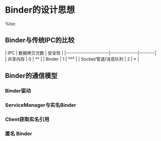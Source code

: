 = Binder的设计思想 =

%toc

== Binder与传统IPC的比较 ==
| IPC                  | 数据拷贝次数 | 安全性 |
|----------------------|--------------|--------|
| 共享内存             | 0            | **     |
| Binder               | 1            | ***    |
| Socket/管道/消息队列 | 2            | *      |

== Binder的通信模型 ==
{{{class="brush:text"
    Binder框架定义了四个角色：Server，Client，ServiceManager（以后简称SMgr）以及Binder驱动。
其中Server，Client，SMgr运行于用户空间，驱动运行于内核空间。这四个角色的关系和互联网类似：
    Server是服务器，Client是客户终端，SMgr是域名服务器(DNS)，驱动是路由器。
}}}

=== Binder驱动 ===
{{{class="brush:text"
    和路由器一样，Binder驱动虽然默默无闻，却是通信的核心。尽管名叫‘驱动’，实际上和硬件设备
没有任何关系，只是实现方式和设备驱动程序是一样的：它工作于内核态，提供open()，mmap()，poll()，
ioctl()等标准文件操作，以字符驱动设备中的misc设备注册在设备目录/dev下，用户通过/dev/binder访问
它。驱动负责进程之间Binder通信的建立、Binder在进程之间的传递、Binder引用计数管理、数据包在进程
之间的传递和交互等一系列底层支持。驱动和应用程序之间定义了一套接口协议，主要功能由ioctl()接口实现，
不提供read()，write()接口，因为ioctl()灵活方便，且能够一次调用实现先写后读以满足同步交互，而不必
分别调用write()和read()。
    Binder驱动的代码位于linux目录的drivers/misc/binder.c中。
}}}

=== ServiceManager与实名Binder ===
{{{class="brush:text"
    和DNS类似，SMgr的作用是将字符形式的Binder名字转化成Client中对该Binder的引用，使得Client
能够通过Binder名字获得对Server中Binder实体的引用。注册了名字的Binder叫实名Binder，就象每个网站
除了有IP地址外还有自己的网址。Server创建了Binder实体，为其取一个字符形式，可读易记的名字，将这个
Binder连同名字以数据包的形式通过Binder驱动发送给 SMgr，通知SMgr注册一个名叫张三的Binder，它位于某个
Server中。驱动为这个穿过进程边界的Binder创建位于内核中的实体节点以及SMgr对实体的引用，将名字及新建
的引用打包传递给SMgr。SMgr收数据包后，从中取出名字和引用填入一张查找表中。

    细心的读者可能会发现其中的蹊跷：SMgr是一个进程，Server是另一个进程，Server向SMgr注册Binder必然会
涉及进程间通信。当前实现的是进程间通信却又要用到进程间通信，这就好象蛋可以孵出鸡前提却是要找只鸡来孵蛋。
Binder的实现比较巧妙，预先创造一只鸡来孵蛋：SMgr和其它进程同样采用Binder通信，SMgr是Server端，有自己的
Binder对象（实体），其它进程都是Client，需要通过这个Binder的引用来实现 Binder的注册，查询和获取。SMgr提供
的Binder比较特殊，它没有名字也不需要注册，当一个进程使用BINDER_SET_CONTEXT_MGR命令将自己注册成SMgr时
Binder驱动会自动为它创建Binder实体（这就是那只预先造好的鸡）。其次这个Binder的引用在所有Client中都固定
为0而无须通过其它手段获得。也就是说，一个Server若要向SMgr注册自己Binder就必需通过0这个引用号和SMgr的
Binder通信。类比网络通信，0号引用就好比域名服务器的地址，你必须预先手工或动态配置好。要注意这里说的
Client是相对SMgr而言的，一个应用程序可能是个提供服务的Server，但对SMgr来说它仍然是个Client。
}}}

=== Client获取实名引用 ===
{{{class="brush:text"
    Server向SMgr注册了Binder实体及其名字后，Client就可以通过名字获得该Binder的引用了。Client也利用保留
的0号引用向SMgr请求访问某个Binder：我申请获得名字叫张三的Binder的引用。SMgr收到这个连接请求，从请求数据
包里获得Binder的名字，在查找表里找到该名字对应的条目，从条目中取出Binder的引用，将该引用作为回复发送给发起
请求的Client。从面向对象的角度，这个Binder对象现在有了两个引用：一个位于SMgr中，一个位于发起请求的Client中。
如果接下来有更多的Client请求该Binder，系统中就会有更多的引用指向该Binder，就象java里一个对象存在多个引用一样。
而且类似的这些指向Binder的引用是强类型，从而确保只要有引用Binder实体就不会被释放掉。通过以上过程可以看出，
SMgr象个火车票代售点，收集了所有火车的车票，可以通过它购买到乘坐各趟火车的票-得到某个Binder的引用。
}}}

=== 匿名 Binder ===
{{{class="brush:text"
    并不是所有Binder都需要注册给SMgr广而告之的。Server端可以通过已经建立的Binder连接将创建的Binder
实体传给Client，当然这条已经建立的Binder连接必须是通过实名Binder实现。由于这个Binder没有向SMgr注册名字，
所以是个匿名Binder。Client将会收到这个匿名Binder的引用，通过这个引用向位于Server中的实体发送请求。
匿名Binder为通信双方建立一条私密通道，只要Server没有把匿名Binder发给别的进程，别的进程就无法通过穷举或猜测
等任何方式获得该Binder的引用，向该Binder发送请求。
}}}

{{http:pic/binder_model.jpg}}
